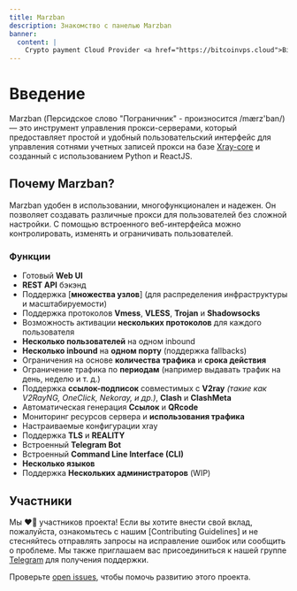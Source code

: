 ```yaml
---
title: Marzban
description: Знакомство с панелью Marzban
banner:
  content: |
    Crypto payment Cloud Provider <a href="https://bitcoinvps.cloud">BitcoinVPS.cloud</a>
---
```


# Введение

Marzban (Персидское слово "Пограничник" - произносится /mærz'ban/) — это инструмент управления прокси-серверами, который предоставляет простой и удобный пользовательский интерфейс для управления сотнями учетных записей прокси на базе [Xray-core](https://github.com/XTLS/Xray-core) и созданный с использованием Python и ReactJS.

## Почему Marzban?

Marzban удобен в использовании, многофункционален и надежен. Он позволяет создавать различные прокси для пользователей без сложной настройки. С помощью встроенного веб-интерфейса можно контролировать, изменять и ограничивать пользователей.

### Функции

- Готовый **Web UI**
- **REST API** бэкэнд
- Поддержка [**множества узлов**] (для распределения инфраструктуры и масштабируемости)
- Поддержка протоколов **Vmess**, **VLESS**, **Trojan** и **Shadowsocks**
- Возможность активации **нескольких протоколов** для каждого пользователя
- **Несколько пользователей** на одном inbound
- **Несколько inbound** на **одном порту** (поддержка fallbacks)
- Ограничения на основе **количества трафика** и **срока действия**
- Ограничение трафика по **периодам** (например выдавать трафик на день, неделю и т. д.)
- Поддержка **ссылок-подписок** совместимых с **V2ray** _(такие как V2RayNG, OneClick, Nekoray, и др.)_, **Clash** и **ClashMeta**
- Автоматическая генерация **Ссылок** и **QRcode**
- Мониторинг ресурсов сервера и **использования трафика**
- Настраиваемые конфигурации xray
- Поддержка **TLS** и **REALITY**
- Встроенный **Telegram Bot**
- Встроенный **Command Line Interface (CLI)**
- **Несколько языков**
- Поддержка **Нескольких администраторов** (WIP)

## Участники

Мы ❤️‍🔥 участников проекта! Если вы хотите внести свой вклад, пожалуйста, ознакомьтесь с нашим [Contributing Guidelines] и не стесняйтесь отправлять запросы на исправление ошибок или сообщить о проблеме. Мы также приглашаем вас присоединиться к нашей группе [Telegram](https://t.me/gozargah_marzban) для получения поддержки.

Проверьте [open issues](https://github.com/gozargah/marzban/issues), чтобы помочь развитию этого проекта.
